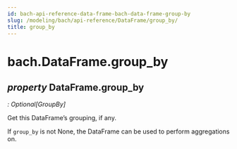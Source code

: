 ```yaml
---
id: bach-api-reference-data-frame-bach-data-frame-group-by
slug: /modeling/bach/api-reference/DataFrame/group_by/
title: group_by
---
```


# bach.DataFrame.group_by

<div className="property">

## <span className="type-annotation"><em>property </em></span> <span className="additional-name">DataFrame.</span><span className="name">group_by</span>

<span className="type-annotation"><em>

: Optional[GroupBy]

</em></span> 


<div className="content">

Get this DataFrame’s grouping, if any.

If `group_by` is not None, the DataFrame can be used to perform aggregations on.


</div>


</div>

